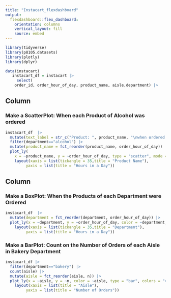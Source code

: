 ```yaml
---
title: "Instacart_flexdashboard"
output: 
  flexdashboard::flex_dashboard:
    orientation: columns
    vertical_layout: fill
    source: embed
---
```


```r
library(tidyverse)
library(p8105.datasets)
library(plotly)
library(dplyr)
```

```r
data(instacart)
   instacart_df = instacart |> 
     select(
    order_id, order_hour_of_day, product_name, aisle,department) |>         sample_n(size = 10000)
```

Column {data-width=650}
-----------------------------------------------------------------------
### Make a ScatterPlot: When each Product of Alcohol was ordered

```r
instacart_df  |> 
  mutate(text_label = str_c("Product: ", product_name, "\nwhen ordered: ", order_hour_of_day)) %>% 
  filter(department=="alcohol") |> 
  mutate(product_name = fct_reorder(product_name, order_hour_of_day)) |> 
  plot_ly( 
    x = ~product_name, y = ~order_hour_of_day, type = "scatter", mode = "markers", text = ~text_label,alpha = 0.5) |> 
    layout(xaxis = list(tickangle = 35,title = "Product Name"),
         yaxis = list(title = "Hours in a Day")) 
```

Column {data-width=350,data-height=550}
-----------------------------------------------------------------------
### Make a BoxPlot: When the Products of each Department were Ordered 

```r
instacart_df  |>  
  mutate(department = fct_reorder(department, order_hour_of_day)) |>  
  plot_ly(x = ~department, y = ~order_hour_of_day, color = ~department, type = "box", colors = "viridis") |> 
    layout(xaxis = list(tickangle = 35,title = "Department"),
         yaxis = list(title = "Hours in a Day"))
```

### Make a BarPlot: Count on the Number of Orders of each Aisle in Bakery Department 

```r
instacart_df |> 
  filter(department=="bakery") |>
  count(aisle) |>
  mutate(aisle = fct_reorder(aisle, n)) |>
  plot_ly(x = ~aisle, y = ~n, color = ~aisle, type = "bar", colors = "viridis") |> 
    layout(xaxis = list(title = "Aisle"),
         yaxis = list(title = "Number of Orders"))
```

